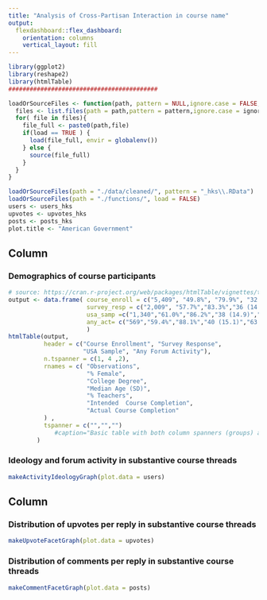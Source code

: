 ```yaml
---
title: "Analysis of Cross-Partisan Interaction in course name"
output: 
  flexdashboard::flex_dashboard:
    orientation: columns
    vertical_layout: fill
---
```


```r
library(ggplot2)
library(reshape2)
library(htmlTable)
##########################################

loadOrSourceFiles <- function(path, pattern = NULL,ignore.case = FALSE, load = TRUE ){
  files <- list.files(path = path,pattern = pattern,ignore.case = ignore.case)
  for( file in files){
    file_full <- paste0(path,file)
    if(load == TRUE ) {
      load(file_full, envir = globalenv())
    } else {
      source(file_full)
    }
  }
}

loadOrSourceFiles(path = "./data/cleaned/", pattern = "_hks\\.RData")
loadOrSourceFiles(path = "./functions/", load = FALSE)
users <- users_hks
upvotes <- upvotes_hks
posts <- posts_hks
plot.title <- "American Government"
```

Column {.tabset}
-----------------------------------------------------------------------
### **Demographics of course participants**

```r
# source: https://cran.r-project.org/web/packages/htmlTable/vignettes/tables.html
output <- data.frame( course_enroll = c("5,409", "49.8%", "79.9%", "32 (14.2)", "", "", "14.3%") ,
                      survey_resp = c("2,009", "57.7%","83.3%","36 (14.5)","52.9%","57.2%","31.8%"),
                      usa_samp =c("1,340","61.0%","86.2%","38 (14.9)","57.7%","56.0%","32.7%"),
                      any_act= c("569","59.4%","88.1%","40 (15.1)","63.4%","75.4%","61.0%")
                      )
htmlTable(output,
          header = c("Course Enrollment", "Survey Response", 
                     "USA Sample", "Any Forum Activity"), 
          n.tspanner = c(1, 4 ,2), 
          rnames = c( "Observations",
                      "% Female",
                      "College Degree",
                      "Median Age (SD)",
                      "% Teachers",
                      "Intended  Course Completion",
                      "Actual Course Completion"
          ) ,
          tspanner = c("","","")
             #caption="Basic table with both column spanners (groups) and row groups",
        )
```

### **Ideology and forum activity in substantive course threads**

```r
makeActivityIdeologyGraph(plot.data = users)
```


Column
-----------------------------------------------------------------------

### **Distribution of upvotes per reply in substantive course threads**

```r
makeUpvoteFacetGraph(plot.data = upvotes)

```

### **Distribution of comments per reply in substantive course threads**

```r
makeCommentFacetGraph(plot.data = posts)
```

